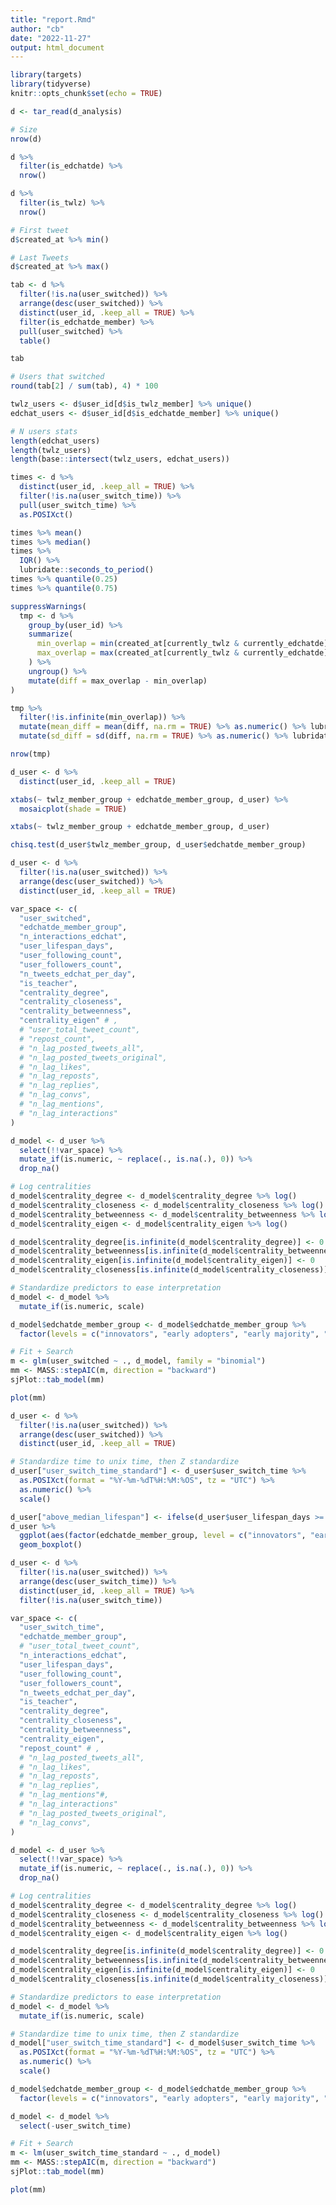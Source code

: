 ```yaml
---
title: "report.Rmd"
author: "cb"
date: "2022-11-27"
output: html_document
---
```


```r
library(targets)
library(tidyverse)
knitr::opts_chunk$set(echo = TRUE)
```

```r
d <- tar_read(d_analysis)
```

```r

# Size
nrow(d)

d %>%
  filter(is_edchatde) %>%
  nrow()

d %>%
  filter(is_twlz) %>%
  nrow()

# First tweet
d$created_at %>% min()

# Last Tweets
d$created_at %>% max()

tab <- d %>%
  filter(!is.na(user_switched)) %>%
  arrange(desc(user_switched)) %>%
  distinct(user_id, .keep_all = TRUE) %>%
  filter(is_edchatde_member) %>%
  pull(user_switched) %>%
  table()

tab

# Users that switched
round(tab[2] / sum(tab), 4) * 100

twlz_users <- d$user_id[d$is_twlz_member] %>% unique()
edchat_users <- d$user_id[d$is_edchatde_member] %>% unique()

# N users stats
length(edchat_users)
length(twlz_users)
length(base::intersect(twlz_users, edchat_users))

times <- d %>%
  distinct(user_id, .keep_all = TRUE) %>%
  filter(!is.na(user_switch_time)) %>%
  pull(user_switch_time) %>%
  as.POSIXct()

times %>% mean()
times %>% median()
times %>%
  IQR() %>%
  lubridate::seconds_to_period()
times %>% quantile(0.25)
times %>% quantile(0.75)

suppressWarnings(
  tmp <- d %>%
    group_by(user_id) %>%
    summarize(
      min_overlap = min(created_at[currently_twlz & currently_edchatde], na.rm = TRUE),
      max_overlap = max(created_at[currently_twlz & currently_edchatde], na.rm = TRUE)
    ) %>%
    ungroup() %>%
    mutate(diff = max_overlap - min_overlap)
)

tmp %>%
  filter(!is.infinite(min_overlap)) %>%
  mutate(mean_diff = mean(diff, na.rm = TRUE) %>% as.numeric() %>% lubridate::seconds_to_period()) %>%
  mutate(sd_diff = sd(diff, na.rm = TRUE) %>% as.numeric() %>% lubridate::seconds_to_period())

nrow(tmp)
```

```r

d_user <- d %>%
  distinct(user_id, .keep_all = TRUE)

xtabs(~ twlz_member_group + edchatde_member_group, d_user) %>%
  mosaicplot(shade = TRUE)

xtabs(~ twlz_member_group + edchatde_member_group, d_user)

chisq.test(d_user$twlz_member_group, d_user$edchatde_member_group)
```

```r

d_user <- d %>%
  filter(!is.na(user_switched)) %>%
  arrange(desc(user_switched)) %>%
  distinct(user_id, .keep_all = TRUE)

var_space <- c(
  "user_switched",
  "edchatde_member_group",
  "n_interactions_edchat",
  "user_lifespan_days",
  "user_following_count",
  "user_followers_count",
  "n_tweets_edchat_per_day",
  "is_teacher",
  "centrality_degree",
  "centrality_closeness",
  "centrality_betweenness",
  "centrality_eigen" # ,
  # "user_total_tweet_count",
  # "repost_count",
  # "n_lag_posted_tweets_all",
  # "n_lag_posted_tweets_original",
  # "n_lag_likes",
  # "n_lag_reposts",
  # "n_lag_replies",
  # "n_lag_convs",
  # "n_lag_mentions",
  # "n_lag_interactions"
)

d_model <- d_user %>%
  select(!!var_space) %>%
  mutate_if(is.numeric, ~ replace(., is.na(.), 0)) %>%
  drop_na()

# Log centralities
d_model$centrality_degree <- d_model$centrality_degree %>% log()
d_model$centrality_closeness <- d_model$centrality_closeness %>% log()
d_model$centrality_betweenness <- d_model$centrality_betweenness %>% log()
d_model$centrality_eigen <- d_model$centrality_eigen %>% log()

d_model$centrality_degree[is.infinite(d_model$centrality_degree)] <- 0
d_model$centrality_betweenness[is.infinite(d_model$centrality_betweenness)] <- 0
d_model$centrality_eigen[is.infinite(d_model$centrality_eigen)] <- 0
d_model$centrality_closeness[is.infinite(d_model$centrality_closeness)] <- 0

# Standardize predictors to ease interpretation
d_model <- d_model %>%
  mutate_if(is.numeric, scale)

d_model$edchatde_member_group <- d_model$edchatde_member_group %>%
  factor(levels = c("innovators", "early adopters", "early majority", "late majority", "laggards"))

# Fit + Search
m <- glm(user_switched ~ ., d_model, family = "binomial")
mm <- MASS::stepAIC(m, direction = "backward")
sjPlot::tab_model(mm)

plot(mm)
```

```r

d_user <- d %>%
  filter(!is.na(user_switched)) %>%
  arrange(desc(user_switched)) %>%
  distinct(user_id, .keep_all = TRUE)

# Standardize time to unix time, then Z standardize
d_user["user_switch_time_standard"] <- d_user$user_switch_time %>%
  as.POSIXct(format = "%Y-%m-%dT%H:%M:%OS", tz = "UTC") %>%
  as.numeric() %>%
  scale()

d_user["above_median_lifespan"] <- ifelse(d_user$user_lifespan_days >= median(d_user$user_lifespan_days), "high", "low")
d_user %>%
  ggplot(aes(factor(edchatde_member_group, level = c("innovators", "early adopters", "early majority", "late majority", "laggards")), user_switch_time_standard, fill = above_median_lifespan)) +
  geom_boxplot()
```

```r

d_user <- d %>%
  filter(!is.na(user_switched)) %>%
  arrange(desc(user_switch_time)) %>%
  distinct(user_id, .keep_all = TRUE) %>%
  filter(!is.na(user_switch_time))

var_space <- c(
  "user_switch_time",
  "edchatde_member_group",
  # "user_total_tweet_count",
  "n_interactions_edchat",
  "user_lifespan_days",
  "user_following_count",
  "user_followers_count",
  "n_tweets_edchat_per_day",
  "is_teacher",
  "centrality_degree",
  "centrality_closeness",
  "centrality_betweenness",
  "centrality_eigen",
  "repost_count" # ,
  # "n_lag_posted_tweets_all",
  # "n_lag_likes",
  # "n_lag_reposts",
  # "n_lag_replies",
  # "n_lag_mentions"#,
  # "n_lag_interactions"
  # "n_lag_posted_tweets_original",
  # "n_lag_convs",
)

d_model <- d_user %>%
  select(!!var_space) %>%
  mutate_if(is.numeric, ~ replace(., is.na(.), 0)) %>%
  drop_na()

# Log centralities
d_model$centrality_degree <- d_model$centrality_degree %>% log()
d_model$centrality_closeness <- d_model$centrality_closeness %>% log()
d_model$centrality_betweenness <- d_model$centrality_betweenness %>% log()
d_model$centrality_eigen <- d_model$centrality_eigen %>% log()

d_model$centrality_degree[is.infinite(d_model$centrality_degree)] <- 0
d_model$centrality_betweenness[is.infinite(d_model$centrality_betweenness)] <- 0
d_model$centrality_eigen[is.infinite(d_model$centrality_eigen)] <- 0
d_model$centrality_closeness[is.infinite(d_model$centrality_closeness)] <- 0

# Standardize predictors to ease interpretation
d_model <- d_model %>%
  mutate_if(is.numeric, scale)

# Standardize time to unix time, then Z standardize
d_model["user_switch_time_standard"] <- d_model$user_switch_time %>%
  as.POSIXct(format = "%Y-%m-%dT%H:%M:%OS", tz = "UTC") %>%
  as.numeric() %>%
  scale()

d_model$edchatde_member_group <- d_model$edchatde_member_group %>%
  factor(levels = c("innovators", "early adopters", "early majority", "late majority", "laggards"))

d_model <- d_model %>%
  select(-user_switch_time)

# Fit + Search
m <- lm(user_switch_time_standard ~ ., d_model)
mm <- MASS::stepAIC(m, direction = "backward")
sjPlot::tab_model(mm)

plot(mm)
```


